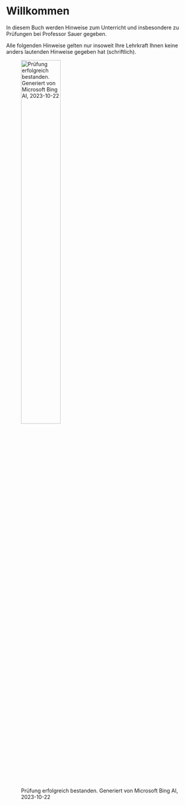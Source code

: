 # Willkommen

In diesem Buch werden Hinweise zum Unterricht und insbesondere zu Prüfungen bei Professor Sauer gegeben.


Alle folgenden Hinweise gelten nur insoweit Ihre Lehrkraft Ihnen keine anders lautenden Hinweise gegeben hat (schriftlich).


![Prüfung erfolgreich bestanden. Generiert von Microsoft Bing AI, 2023-10-22](img/thesis-artwork.png){width=50% fig-align="center"}
